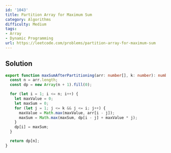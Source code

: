 ```yaml
---
id: '1043'
title: Partition Array for Maximum Sum
category: Algorithms
difficulty: Medium
tags:
- Array
- Dynamic Programming
url: https://leetcode.com/problems/partition-array-for-maximum-sum
---
```


## Solution

```typescript filename="solution.ts" copy
export function maxSumAfterPartitioning(arr: number[], k: number): number {
  const n = arr.length;
  const dp = new Array(n + 1).fill(0);

  for (let i = 1; i <= n; i++) {
    let maxValue = 0;
    let maxSum = 0;
    for (let j = 1; j <= k && j <= i; j++) {
      maxValue = Math.max(maxValue, arr[i - j]);
      maxSum = Math.max(maxSum, dp[i - j] + maxValue * j);
    }
    dp[i] = maxSum;
  }

  return dp[n];
}
```

